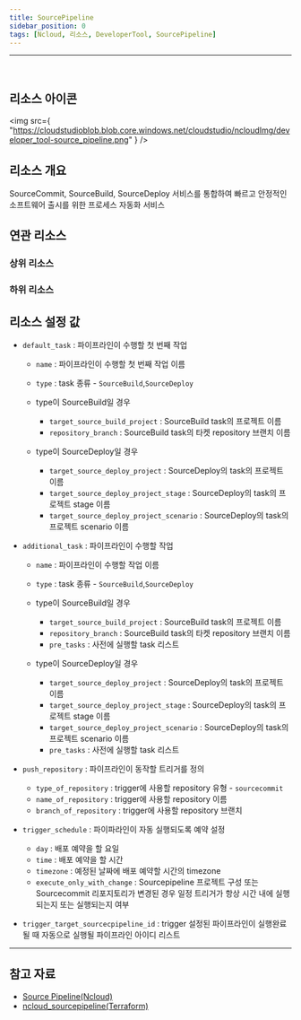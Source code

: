 ```yaml
---
title: SourcePipeline
sidebar_position: 0
tags: [Ncloud, 리소스, DeveloperTool, SourcePipeline]
---
```


<hr />
<br />

## 리소스 아이콘

<img
    src={
        "https://cloudstudioblob.blob.core.windows.net/cloudstudio/ncloudImg/developer_tool-source_pipeline.png"
    }
/>

## 리소스 개요

SourceCommit, SourceBuild, SourceDeploy 서비스를 통합하여 빠르고 안정적인 소프트웨어 출시를 위한 프로세스 자동화 서비스

## 연관 리소스

### 상위 리소스

### 하위 리소스



## 리소스 설정 값

-   `default_task` : 파이프라인이 수행할 첫 번째 작업
    -   `name` : 파이프라인이 수행할 첫 번째 작업 이름  
    -   `type` : task 종류 - `SourceBuild`,`SourceDeploy`

    - type이 SourceBuild일 경우
        - `target_source_build_project` : SourceBuild task의 프로젝트 이름
        - `repository_branch` : SourceBuild task의 타켓 repository 브랜치 이름

    - type이 SourceDeploy일 경우
        -  `target_source_deploy_project` : SourceDeploy의 task의 프로젝트 이름
        -  `target_source_deploy_project_stage` : SourceDeploy의 task의 프로젝트 stage 이름
        -  `target_source_deploy_project_scenario` : SourceDeploy의 task의 프로젝트 scenario 이름

-   `additional_task` : 파이프라인이 수행할 작업
    -   `name` : 파이프라인이 수행할 작업 이름
    -   `type` : task 종류 - `SourceBuild`,`SourceDeploy`

    - type이 SourceBuild일 경우
        - `target_source_build_project` : SourceBuild task의 프로젝트 이름
        - `repository_branch` : SourceBuild task의 타켓 repository 브랜치 이름
        -  `pre_tasks` : 사전에 실행할 task 리스트
    
    - type이 SourceDeploy일 경우
        -  `target_source_deploy_project` : SourceDeploy의 task의 프로젝트 이름
        -  `target_source_deploy_project_stage` : SourceDeploy의 task의 프로젝트 stage 이름
        -  `target_source_deploy_project_scenario` : SourceDeploy의 task의 프로젝트 scenario 이름
        -  `pre_tasks` : 사전에 실행할 task 리스트

-   `push_repository` : 파이프라인이 동작할 트리거를 정의
    -   `type_of_repository` : trigger에 사용할 repository 유형 - `sourcecommit`
    -   `name_of_repository` : trigger에 사용할 repository 이름
    -   `branch_of_repository` : trigger에 사용할 repository 브랜치

-   `trigger_schedule` : 파이파라인이 자동 실행되도록 예약 설정
    - `day` : 배포 예약을 할 요일
    - `time` : 배포 예약을 할 시간
    - `timezone` : 예정된 날짜에 배포 예약할 시간의 timezone
    - `execute_only_with_change` : Sourcepipeline 프로젝트 구성 또는 Sourcecommit 리포지토리가 변경된 경우 일정 트리거가 항상 시간 내에 실행되는지 또는 실행되는지 여부 

-   `trigger_target_sourcecpipeline_id` : trigger 설정된 파이프라인이 실행완료 될 때 자동으로 실행될 파이프라인 아이디 리스트
 


---


## 참고 자료

-   [Source Pipeline(Ncloud)](https://www.ncloud.com/product/devTools/sourcePipeline)
-   [ncloud_sourcepipeline(Terraform)](https://registry.terraform.io/providers/NaverCloudPlatform/ncloud/latest/docs/resources/sourcepipeline_project)
